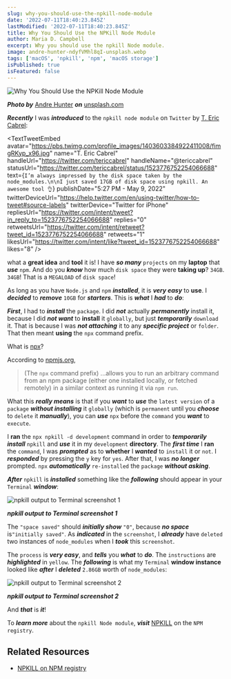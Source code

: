 ```yaml
---
slug: why-you-should-use-the-npkill-node-module
date: '2022-07-11T18:40:23.845Z'
lastModified: '2022-07-11T18:40:23.845Z'
title: Why You Should Use the NPKill Node Module
author: Maria D. Campbell
excerpt: Why you should use the npkill Node module.
image: andre-hunter-ndyfVMhl8qI-unsplash.webp
tags: ['macOS', 'npkill', 'npm', 'macOS storage']
isPublished: true
isFeatured: false
---
```


![Why You Should Use the NPKill Node Module](andre-hunter-ndyfVMhl8qI-unsplash.webp)

***Photo by*** [Andre Hunter](https://unsplash.com/@dre0316) ***on*** [unsplash.com](https://unsplash.com/photos/ndyfVMhl8qI)

**_Recently_** I was **_introduced_** to the `npkill node module` on `Twitter` by [T. Eric Cabrel](https://twitter.com/tericcabrel):

<TextTweetEmbed
	avatar="https://pbs.twimg.com/profile_images/1403603384922411008/fimgRKyp_x96.jpg"
	name="T. Eric Cabrel"
	handleUrl="https://twitter.com/tericcabrel"
	handleName="@tericcabrel"
	statusUrl="https://twitter.com/tericcabrel/status/1523776752254066688"
	text={`I’m always impressed by the disk space taken by the node_modules.\n\nI just saved 17GB of disk space using npkill. An awesome tool 👌`}
	publishDate="5:27 PM - May 9, 2022"
	twitterDeviceUrl="https://help.twitter.com/en/using-twitter/how-to-tweet#source-labels"
	twitterDevice="Twitter for iPhone"
	repliesUrl="https://twitter.com/intent/tweet?in_reply_to=1523776752254066688"
	replies="0"
	retweetsUrl="https://twitter.com/intent/retweet?tweet_id=1523776752254066688"
	retweets="1"
	likesUrl="https://twitter.com/intent/like?tweet_id=1523776752254066688"
	likes="8"
/>

what a **great idea** and **tool** it is! I have **_so many_** `projects` on my **laptop** that **_use_** `npm`. And do you **_know_** how much `disk space` they were **taking up**? `34GB`. `34GB`! That is a `MEGALOAD` of `disk space`!

As long as you have `Node.js` and `npm` **_installed_**, it is **_very easy_** to **use**. I **_decided_** to **_remove_** `10GB` for **_starters_**. This is **_what_** I **_had_** to **_do_**:

**_First_**, I had to **_install_** the `package`. I did **_not_** actually
**_permanently_** install it, because I did **_not want_** to **install** it
`globally`, but just **_temporarily_** `download` it. That is because I was
**_not attaching_** it to any **_specific project_** or `folder`. That then
meant **using** the `npx` command prefix.

What is [npx](https://docs.npmjs.com/cli/v8/commands/npx)?

According to [npmjs.org](https://docs.npmjs.com/cli/v8/commands/npx),

> (The `npx` command prefix) ...allows you to run an arbitrary command from an npm package (either one installed locally, or fetched remotely) in a similar context as running it via `npm run`.

What this **_really means_** is that if you **_want_** to **_use_** the
`latest version` of a `package` **_without installing_** it `globally` (which is `permanent` until you **_choose_** to `delete` it **_manually_**), you can **_use_** `npx` before the `command` you **_want_** to `execute`.

I **ran** the `npx npkill -d development` command in order to **_temporarily
install_** `npkill` and **_use_** it in my `development` **directory**. The
**_first time_** I **ran** the `command`, I was **_prompted_** as to **whether** I **_wanted_** to `install` it or `not`. I **_responded_** by pressing the `y` key for `yes`. After that, I was **_no longer_** prompted. `npx` **_automatically_** `re-installed` the `package` **_without asking_**.

**_After_** `npkill` is **_installed_** something like the **_following_**
should appear in your `Terminal` **_window_**:

![npkill output to Terminal screenshot 1](npkill-screenshot-1.webp)

***npkill output to Terminal screenshot 1***

The `"space saved"` should **_initially show_** `"0"`, because **_no space_** is`"initially saved"`. As **_indicated_** in the `screenshot`, I **_already_** have `deleted` two instances of `node_modules` when I **_took_** this `screenshot`.

The `process` is **_very easy_**, and **_tells_** you **_what_** to **_do_**. The `instructions` are **_highlighted_** in `yellow`. The **_following_** is what my `Terminal` **window instance** looked like **_after_** I **_deleted_** `2.86GB` worth of `node_modules`:

![npkill output to Terminal screenshot 2](npkill-screenshot-2.webp)

***npkill output to Terminal screenshot 2***

And **_that_** is **_it_**!

To **_learn more_** about the `npkill Node module`, **_visit_**
[NPKILL](https://www.npmjs.com/package/npkill) on the `NPM registry`.

## Related Resources

-   [NPKILL on NPM registry](https://www.npmjs.com/package/npkill)
